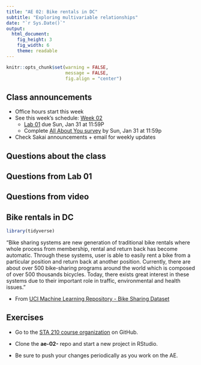 ```yaml
---
title: "AE 02: Bike rentals in DC"
subtitle: "Exploring multivariable relationships"
date: "`r Sys.Date()`"
output: 
  html_document: 
    fig_height: 3
    fig_width: 6
    theme: readable
---
```


```r
knitr::opts_chunk$set(warning = FALSE, 
                      message = FALSE, 
                      fig.align = "center")
```

## Class announcements

- Office hours start this week
- See this week's schedule: [Week 02](https://sta210-sp21.netlify.app/schedule/week-02/)
  - [Lab 01](https://sta210-sp21.netlify.app/labs/lab-01-ikea.html) due Sun, Jan 31 at 11:59P
  - Complete [All About You survey](https://duke.qualtrics.com/jfe/form/SV_czLvjD7M9XkcZKK) by Sun, Jan 31 at 11:59p
- Check Sakai announcements + email for weekly updates

## Questions about the class

## Questions from Lab 01

## Questions from video

## Bike rentals in DC

```r
library(tidyverse)
```


"Bike sharing systems are new generation of traditional bike rentals where whole process from membership, rental and return back has become automatic. Through these systems, user is able to easily rent a bike from a particular position and return back at another position. Currently, there are about over 500 bike-sharing programs around the world which is composed of over 500 thousands bicycles. Today, there exists great interest in these systems due to their important role in traffic, environmental and health issues."

- From [UCI Machine Learning Repository - Bike Sharing Dataset](http://archive.ics.uci.edu/ml/datasets/Bike+Sharing+Dataset)

## Exercises

- Go to the [STA 210 course organization](https://www.github.com/sta210-sp21) on GitHub.

- Clone the **ae-02-** repo and start a new project in RStudio.

- Be sure to push your changes periodically as you work on the AE.
